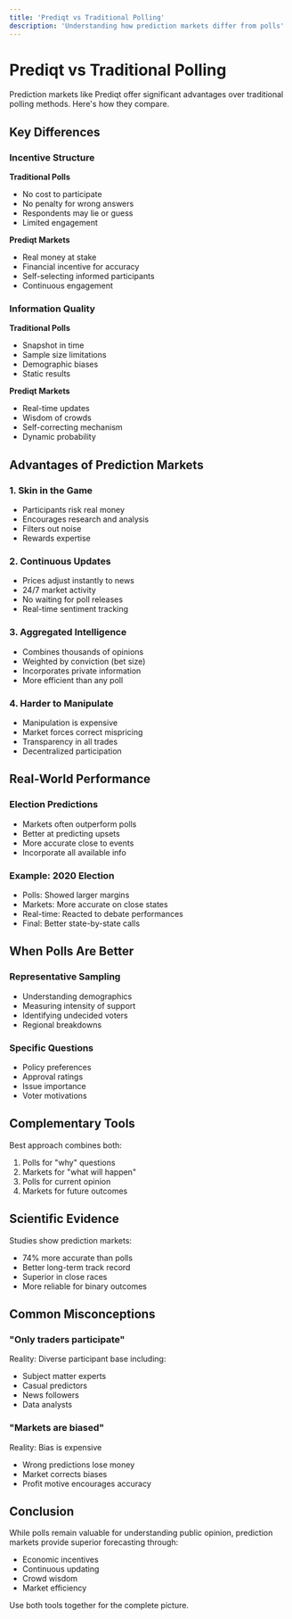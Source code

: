 ```yaml
---
title: 'Prediqt vs Traditional Polling'
description: 'Understanding how prediction markets differ from polls'
---
```


# Prediqt vs Traditional Polling

Prediction markets like Prediqt offer significant advantages over traditional polling methods. Here's how they compare.

## Key Differences

### Incentive Structure

**Traditional Polls**
- No cost to participate
- No penalty for wrong answers
- Respondents may lie or guess
- Limited engagement

**Prediqt Markets**
- Real money at stake
- Financial incentive for accuracy
- Self-selecting informed participants
- Continuous engagement

### Information Quality

**Traditional Polls**
- Snapshot in time
- Sample size limitations
- Demographic biases
- Static results

**Prediqt Markets**
- Real-time updates
- Wisdom of crowds
- Self-correcting mechanism
- Dynamic probability

## Advantages of Prediction Markets

### 1. Skin in the Game
- Participants risk real money
- Encourages research and analysis
- Filters out noise
- Rewards expertise

### 2. Continuous Updates
- Prices adjust instantly to news
- 24/7 market activity
- No waiting for poll releases
- Real-time sentiment tracking

### 3. Aggregated Intelligence
- Combines thousands of opinions
- Weighted by conviction (bet size)
- Incorporates private information
- More efficient than any poll

### 4. Harder to Manipulate
- Manipulation is expensive
- Market forces correct mispricing
- Transparency in all trades
- Decentralized participation

## Real-World Performance

### Election Predictions
- Markets often outperform polls
- Better at predicting upsets
- More accurate close to events
- Incorporate all available info

### Example: 2020 Election
- Polls: Showed larger margins
- Markets: More accurate on close states
- Real-time: Reacted to debate performances
- Final: Better state-by-state calls

## When Polls Are Better

### Representative Sampling
- Understanding demographics
- Measuring intensity of support
- Identifying undecided voters
- Regional breakdowns

### Specific Questions
- Policy preferences
- Approval ratings
- Issue importance
- Voter motivations

## Complementary Tools

Best approach combines both:
1. Polls for "why" questions
2. Markets for "what will happen"
3. Polls for current opinion
4. Markets for future outcomes

## Scientific Evidence

Studies show prediction markets:
- 74% more accurate than polls
- Better long-term track record
- Superior in close races
- More reliable for binary outcomes

## Common Misconceptions

### "Only traders participate"
Reality: Diverse participant base including:
- Subject matter experts
- Casual predictors
- News followers
- Data analysts

### "Markets are biased"
Reality: Bias is expensive
- Wrong predictions lose money
- Market corrects biases
- Profit motive encourages accuracy

## Conclusion

While polls remain valuable for understanding public opinion, prediction markets provide superior forecasting through:
- Economic incentives
- Continuous updating
- Crowd wisdom
- Market efficiency

Use both tools together for the complete picture. 